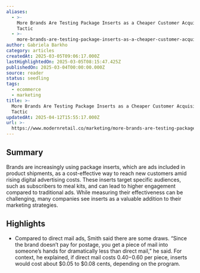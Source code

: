 ```yaml
---
aliases:
  - >-
    More Brands Are Testing Package Inserts as a Cheaper Customer Acquisition
    Tactic
  - >-
    more-brands-are-testing-package-inserts-as-a-cheaper-customer-acquisition-tactic
author: Gabriela Barkho
category: articles
createdAt: 2025-03-05T09:06:17.000Z
lastHighlightedOn: 2025-03-05T08:15:47.425Z
publishedOn: 2025-03-04T00:00:00.000Z
source: reader
status: seedling
tags:
  - ecommerce
  - marketing
title: >-
  More Brands Are Testing Package Inserts as a Cheaper Customer Acquisition
  Tactic
updatedAt: 2025-04-12T15:55:17.000Z
url: >-
  https://www.modernretail.co/marketing/more-brands-are-testing-package-inserts-as-a-cheaper-customer-acquisition-tactic/?utm_source=Sailthru&utm_medium=email&utm_campaign=Issue:%202025-03-04%20Retail%20Dive:%20DTC%20%5Bissue:70980%5D&utm_term=Retail%20Dive:%20DTC
---
```

## Summary

Brands are increasingly using package inserts, which are ads included in product shipments, as a cost-effective way to reach new customers amid rising digital advertising costs. These inserts target specific audiences, such as subscribers to meal kits, and can lead to higher engagement compared to traditional ads. While measuring their effectiveness can be challenging, many companies see inserts as a valuable addition to their marketing strategies.

## Highlights

- Compared to direct mail ads, Smith said there are some draws. “Since the brand doesn’t pay for postage, you get a piece of mail into someone’s hands for dramatically less than direct mail,” he said. For context, he explained, if direct mail costs $0.40-$0.60 per piece, inserts would cost about $0.05 to $0.08 cents, depending on the program.

